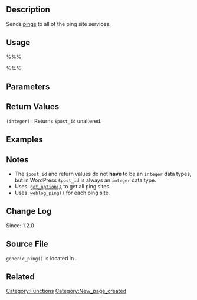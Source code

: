 == Description ==
Sends [[Glossary#Ping|pings]] to all of the ping site services. 

== Usage ==
%%%<?php generic_ping( $post_id ) ?>%%%

== Parameters ==
{{Parameter|$post_id|integer|Post ID. Only used as a return velue.|optional|0}}

== Return Values ==
; <tt>(integer)</tt> : Returns <tt>$post_id</tt> unaltered.

== Examples ==
<!-- Need creative examples. Feel free to link to external examples. -->

== Notes ==
* The <tt>$post_id</tt> and return values do not <strong>have</strong> to be an <tt>integer</tt> data types, but in WordPress <tt>$post_id</tt> is always an <tt>integer</tt> data type.
* Uses: [[Function_Reference/get_option|<tt>get_option()</tt>]] to get all ping sites.
* Uses: [[Function_Reference/weblog_ping|<tt>weblog_ping()</tt>]] for each ping site.

== Change Log ==
Since: 1.2.0

== Source File ==

<tt>generic_ping()</tt> is located in {{Trac|wp-includes/comment.php}}.

== Related ==
<!--
    To Do:
    Need to find related functions.
    Need to create groups of functions and create templates to add them to a page quickly.
    Some functions may be related to many groups of functions.
-->

{{Tag Footer}}

[[Category:Functions]]
[[Category:New_page_created]]